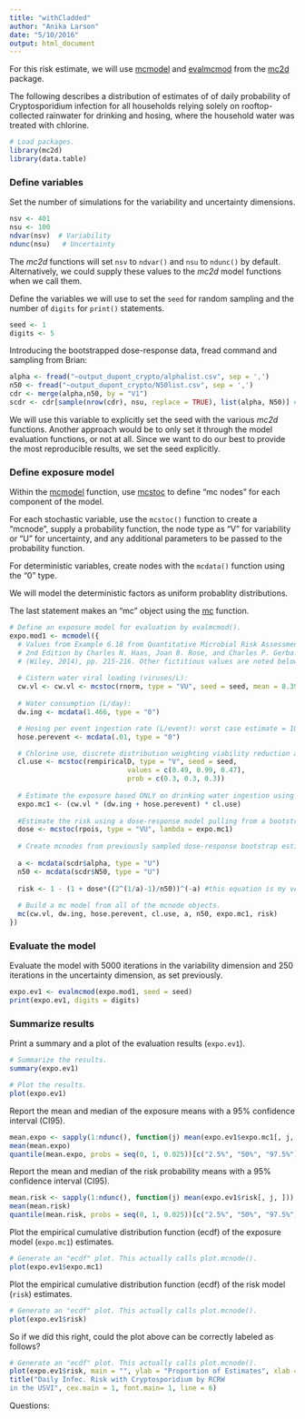 ```yaml
---
title: "withCladded"
author: "Anika Larson"
date: "5/10/2016"
output: html_document
---
```

For this risk estimate, we will use 
[mcmodel](http://www.inside-r.org/packages/cran/mc2d/docs/mcmodel) and 
[evalmcmod](http://www.inside-r.org/packages/cran/mc2d/docs/evalmcmod) from 
the [mc2d](https://cran.r-project.org/web/packages/mc2d/index.html) package. 

The following describes a distribution of estimates of of daily probability of Cryptosporidium infection for all households relying solely on rooftop-collected rainwater for drinking and hosing, where the household water was treated with chlorine.

```r
# Load packages.
library(mc2d)
library(data.table)
```

### Define variables

Set the number of simulations for the variability and uncertainty dimensions. 

```r
nsv <- 401
nsu <- 100
ndvar(nsv)  # Variability
ndunc(nsu)   # Uncertainty
```

The _mc2d_ functions will set `nsv` to `ndvar()` and `nsu` to `ndunc()` by 
default. Alternatively, we could supply these values to the _mc2d_ model
functions when we call them.

Define the variables we will use to set the `seed` for random sampling and the 
number of `digits` for `print()` statements.

```r
seed <- 1
digits <- 5
```

Introducing the bootstrapped dose-response data, fread command and sampling from Brian:

```r
alpha <- fread("~output_dupont_crypto/alphalist.csv", sep = ',')
n50 <- fread("~output_dupont_crypto/N50list.csv", sep = ',')
cdr <- merge(alpha,n50, by = "V1")
scdr <- cdr[sample(nrow(cdr), nsu, replace = TRUE), list(alpha, N50)] #sampling rows in the dose-response bootstrapped table equal to the number of simulations in the uncertainty dimension, aka NSU
```


We will use this variable to explicitly set the seed with the various
_mc2d_ functions. Another approach would be to only set it through the
model evaluation functions, or not at all. Since we want to do our best
to provide the most reproducible results, we set the seed explicitly.

### Define exposure model

Within the [mcmodel](http://www.inside-r.org/packages/cran/mc2d/docs/mcmodel)
function, use [mcstoc](http://www.inside-r.org/packages/cran/mc2d/docs/mcstoc)
to define "mc nodes" for each component of the model. 

For each stochastic variable, use the `mcstoc()` function to create a 
"mcnode", supply a probability function, the node type as "V" for variability 
or "U" for uncertainty, and any additional parameters to be passed to the 
probability function. 

For deterministic variables, create nodes with the `mcdata()` function 
using the "0" type.

We will model the deterministic factors as uniform probablity distributions.

The last statement makes an "mc" object using the 
[mc](http://www.inside-r.org/packages/cran/mc2d/docs/mc) function.

```r
# Define an exposure model for evaluation by evalmcmod().
expo.mod1 <- mcmodel({
  # Values from Example 6.18 from Quantitative Microbial Risk Assessment, 
  # 2nd Edition by Charles N. Haas, Joan B. Rose, and Charles P. Gerba. 
  # (Wiley, 2014), pp. 215-216. Other fictitious values are noted below.
  
  # Cistern water viral loading (viruses/L):
  cw.vl <- cw.vl <- mcstoc(rnorm, type = "VU", seed = seed, mean = 8.39, sd = 21.8, rtrunc = TRUE, linf = 0)
  
  # Water consumption (L/day):
  dw.ing <- mcdata(1.466, type = "0")

  # Hosing per event ingestion rate (L/event): worst case estimate = 10mL or .01L per day
  hose.perevent <- mcdata(.01, type = "0")

  # Chlorine use, discrete distribution weighting viability reduction after 120 minutes or more given 2ppm, 10ppm, or 15ppm Cl in the water according to estimates from Pereira et al. (2008), Keegan et al. (2003), and LeChavallier and Au (2004) respectively:
  cl.use <- mcstoc(rempiricalD, type = "V", seed = seed, 
                             values = c(0.49, 0.99, 0.47), 
                             prob = c(0.3, 0.3, 0.3))
  
  # Estimate the exposure based ONLY on drinking water ingestion using the 0, V and U nodes to create a VU node.
  expo.mc1 <- (cw.vl * (dw.ing + hose.perevent) * cl.use) 
  
  #Estimate the risk using a dose-response model pulling from a bootstrapped model of the dose-response
  dose <- mcstoc(rpois, type = "VU", lambda = expo.mc1)
  
  # Create mcnodes from previously sampled dose-response bootstrap estimates. - Brian
  
  a <- mcdata(scdr$alpha, type = "U")
  n50 <- mcdata(scdr$N50, type = "U")
  
  risk <- 1 - (1 + dose*((2^(1/a)-1)/n50))^(-a) #this equation is my version of what came off QMRA Wiki <http://qmrawiki.canr.msu.edu/index.php?title=Dose_response_assessment> and someone should check it -A
  
  # Build a mc model from all of the mcnode objects.
  mc(cw.vl, dw.ing, hose.perevent, cl.use, a, n50, expo.mc1, risk) 
})
```

### Evaluate the model

Evaluate the model with 5000 iterations in the variability dimension and 250 
iterations in the uncertainty dimension, as set previously.

```r
expo.ev1 <- evalmcmod(expo.mod1, seed = seed)
print(expo.ev1, digits = digits)
```

### Summarize results

Print a summary and a plot of the evaluation results (`expo.ev1`). 

```r
# Summarize the results.
summary(expo.ev1)

# Plot the results.
plot(expo.ev1)
```

Report the mean and median of the exposure means with a 95% confidence interval (CI95). 

```r
mean.expo <- sapply(1:ndunc(), function(j) mean(expo.ev1$expo.mc1[, j, ]))
mean(mean.expo)
quantile(mean.expo, probs = seq(0, 1, 0.025))[c("2.5%", "50%", "97.5%")]
```

Report the mean and median of the risk probability means with a 95% confidence interval (CI95). 

```r
mean.risk <- sapply(1:ndunc(), function(j) mean(expo.ev1$risk[, j, ]))
mean(mean.risk)
quantile(mean.risk, probs = seq(0, 1, 0.025))[c("2.5%", "50%", "97.5%")]
```


Plot the empirical cumulative distribution function (ecdf) of the exposure model 
(`expo.mc1`) estimates.

```r
# Generate an "ecdf" plot. This actually calls plot.mcnode().
plot(expo.ev1$expo.mc1)
```

Plot the empirical cumulative distribution function (ecdf) of the risk model 
(`risk`) estimates.

```r
# Generate an "ecdf" plot. This actually calls plot.mcnode().
plot(expo.ev1$risk)
```

So if we did this right, could the plot above can be correctly labeled as follows?



```r
# Generate an "ecdf" plot. This actually calls plot.mcnode().
plot(expo.ev1$risk, main = "", ylab = "Proportion of Estimates", xlab = "Daily Probability of Infection")
title("Daily Infec. Risk with Cryptosporidium by RCRW
in the USVI", cex.main = 1, font.main= 1, line = 6)
```


Questions:


